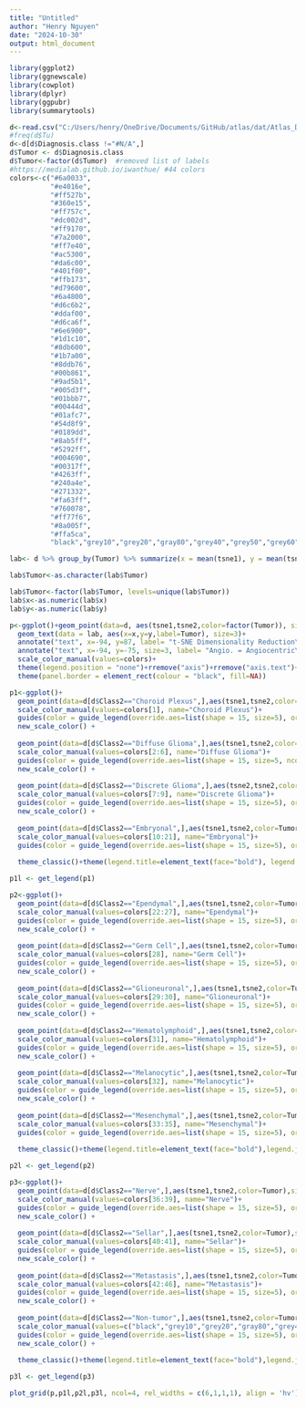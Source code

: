 ```yaml
---
title: "Untitled"
author: "Henry Nguyen"
date: "2024-10-30"
output: html_document
---
```




```r
library(ggplot2)
library(ggnewscale)
library(cowplot)
library(dplyr)
library(ggpubr)
library(summarytools)

d<-read.csv("C:/Users/henry/OneDrive/Documents/GitHub/atlas/dat/Atlas_Data.csv", header=T, row.names = 1, stringsAsFactors = T)
#freq(d$Tu)
d<-d[d$Diagnosis.class !="#N/A",]
d$Tumor <- d$Diagnosis.class
d$Tumor<-factor(d$Tumor)  #removed list of labels
#https://medialab.github.io/iwanthue/ #44 colors
colors<-c("#6a0033",
          "#e4016e",
          "#ff527b",
          "#360e15",
          "#ff757c",
          "#dc002d",
          "#ff9170",
          "#7a2000",
          "#ff7e40",
          "#ac5300",
          "#da6c00",
          "#401f00",
          "#ffb173",
          "#d79600",
          "#6a4800",
          "#d6c6b2",
          "#ddaf00",
          "#d6ca6f",
          "#6e6900",
          "#1d1c10",
          "#8db600",
          "#1b7a00",
          "#8ddb76",
          "#00b861",
          "#9ad5b1",
          "#005d3f",
          "#01bbb7",
          "#00444d",
          "#01afc7",
          "#54d8f9",
          "#0189dd",
          "#8ab5ff",
          "#5292ff",
          "#004690",
          "#00317f",
          "#4263ff",
          "#240a4e",
          "#271332",
          "#fa63ff",
          "#760078",
          "#ff77f6",
          "#8a005f",
          "#ffa5ca",
          "black","grey10","grey20","gray80","grey40","grey50","grey60","grey70","grey30") #can add one more "#ff4494"

lab<- d %>% group_by(Tumor) %>% summarize(x = mean(tsne1), y = mean(tsne2))

lab$Tumor<-as.character(lab$Tumor)

lab$Tumor<-factor(lab$Tumor, levels=unique(lab$Tumor))
lab$x<-as.numeric(lab$x)
lab$y<-as.numeric(lab$y)

p<-ggplot()+geom_point(data=d, aes(tsne1,tsne2,color=factor(Tumor)), size=0.75)+theme_pubr()+
  geom_text(data = lab, aes(x=x,y=y,label=Tumor), size=3)+
  annotate("text", x=-94, y=87, label= "t-SNE Dimensionality Reduction\n(5248 samples)", hjust = 0, fontface = "bold") + 
  annotate("text", x=-94, y=-75, size=3, label= "Angio. = Angiocentric\nBrMet = Breast Cancer Metastasis\nCerbllm = Cerebellum\nGCT = Germ Cell Tumor\nGN = Ganglioneuroma\nUM = Uveal Melanoma", hjust = 0) + 
  scale_color_manual(values=colors)+
  theme(legend.position = "none")+rremove("axis")+rremove("axis.text")+rremove("ticks")+rremove("xylab")+
  theme(panel.border = element_rect(colour = "black", fill=NA))

p1<-ggplot()+
  geom_point(data=d[d$Class2=="Choroid Plexus",],aes(tsne1,tsne2,color=Tumor),size=1)+
  scale_color_manual(values=colors[1], name="Choroid Plexus")+
  guides(color = guide_legend(override.aes=list(shape = 15, size=5), order = 1))+
  new_scale_color() +
  
  geom_point(data=d[d$Class2=="Diffuse Glioma",],aes(tsne1,tsne2,color=Tumor),size=1)+
  scale_color_manual(values=colors[2:6], name="Diffuse Glioma")+
  guides(color = guide_legend(override.aes=list(shape = 15, size=5, ncol=2), order = 2))+
  new_scale_color() +
  
  geom_point(data=d[d$Class2=="Discrete Glioma",],aes(tsne2,tsne2,color=Tumor),size=1)+
  scale_color_manual(values=colors[7:9], name="Discrete Glioma")+
  guides(color = guide_legend(override.aes=list(shape = 15, size=5), order = 3))+
  new_scale_color() +
  
  geom_point(data=d[d$Class2=="Embryonal",],aes(tsne1,tsne2,color=Tumor),size=1)+
  scale_color_manual(values=colors[10:21], name="Embryonal")+
  guides(color = guide_legend(override.aes=list(shape = 15, size=5), order = 4))+
  
  theme_classic()+theme(legend.title=element_text(face="bold"), legend.justification = "top")

p1l <- get_legend(p1)

p2<-ggplot()+
  geom_point(data=d[d$Class2=="Ependymal",],aes(tsne1,tsne2,color=Tumor),size=1)+
  scale_color_manual(values=colors[22:27], name="Ependymal")+
  guides(color = guide_legend(override.aes=list(shape = 15, size=5), order = 1))+
  new_scale_color() +
  
  geom_point(data=d[d$Class2=="Germ Cell",],aes(tsne1,tsne2,color=Tumor),size=1)+
  scale_color_manual(values=colors[28], name="Germ Cell")+
  guides(color = guide_legend(override.aes=list(shape = 15, size=5), order = 2))+
  new_scale_color() +
  
  geom_point(data=d[d$Class2=="Glioneuronal",],aes(tsne1,tsne2,color=Tumor),size=1)+
  scale_color_manual(values=colors[29:30], name="Glioneuronal")+
  guides(color = guide_legend(override.aes=list(shape = 15, size=5), order = 3))+
  new_scale_color() +
  
  geom_point(data=d[d$Class2=="Hematolymphoid",],aes(tsne1,tsne2,color=Tumor),size=1)+
  scale_color_manual(values=colors[31], name="Hematolymphoid")+
  guides(color = guide_legend(override.aes=list(shape = 15, size=5), order = 4))+
  new_scale_color() +
  
  geom_point(data=d[d$Class2=="Melanocytic",],aes(tsne1,tsne2,color=Tumor),size=1)+
  scale_color_manual(values=colors[32], name="Melanocytic")+
  guides(color = guide_legend(override.aes=list(shape = 15, size=5), order = 5))+
  new_scale_color() +
  
  geom_point(data=d[d$Class2=="Mesenchymal",],aes(tsne1,tsne2,color=Tumor),size=1)+
  scale_color_manual(values=colors[33:35], name="Mesenchymal")+
  guides(color = guide_legend(override.aes=list(shape = 15, size=5), order = 6))+
  
  theme_classic()+theme(legend.title=element_text(face="bold"),legend.justification = "top")

p2l <- get_legend(p2)

p3<-ggplot()+
  geom_point(data=d[d$Class2=="Nerve",],aes(tsne1,tsne2,color=Tumor),size=1)+
  scale_color_manual(values=colors[36:39], name="Nerve")+
  guides(color = guide_legend(override.aes=list(shape = 15, size=5), order = 1))+
  new_scale_color() +
  
  geom_point(data=d[d$Class2=="Sellar",],aes(tsne1,tsne2,color=Tumor),size=1)+
  scale_color_manual(values=colors[40:41], name="Sellar")+
  guides(color = guide_legend(override.aes=list(shape = 15, size=5), order = 2))+
  new_scale_color() +
  
  geom_point(data=d[d$Class2=="Metastasis",],aes(tsne1,tsne2,color=Tumor),size=1)+
  scale_color_manual(values=colors[42:46], name="Metastasis")+
  guides(color = guide_legend(override.aes=list(shape = 15, size=5), order = 3))+
  new_scale_color() +
  
  geom_point(data=d[d$Class2=="Non-tumor",],aes(tsne1,tsne2,color=Tumor),size=1)+
  scale_color_manual(values=c("black","grey10","grey20","gray80","grey40","grey50","grey60","grey70","grey30"), name="Non-tumor")+
  guides(color = guide_legend(override.aes=list(shape = 15, size=5), order = 4))+
  new_scale_color() +
  
  theme_classic()+theme(legend.title=element_text(face="bold"),legend.justification = "top")

p3l <- get_legend(p3)

plot_grid(p,p1l,p2l,p3l, ncol=4, rel_widths = c(6,1,1,1), align = 'hv')


```













```r


```







